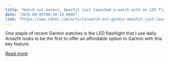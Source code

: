 ```yaml
---
title: "Watch out Garmin, Amazfit just launched a watch with an LED flashlight"
date: "2025-09-05T08:30:18.000Z"
link: "https://www.zdnet.com/article/watch-out-garmin-amazfit-just-launched-a-watch-with-an-led-flashlight/"
---
```


One staple of recent Garmin watches is the LED flashlight that I use daily. Amazfit looks to be the first to offer an affordable option to Garmin with this key feature.

[Read more](https://www.zdnet.com/article/watch-out-garmin-amazfit-just-launched-a-watch-with-an-led-flashlight/)
